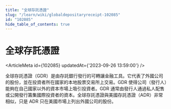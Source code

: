 ```yaml
---
title: "全球存託憑證"
slug: "/learn/wiki/globaldepositaryreceipt-102085"
id: "102085"
hide_table_of_contents: true
---
```



# 全球存託憑證

<ArticleMeta id={102085} updatedAt={'2023-09-26 13:59:00'} />
<div className='border-solid border-b border-t-0 my-4 border-[var(--ifm-color-gray-300)]' />

全球存託憑證（GDR）是由存託銀行發行的可轉讓金融工具。它代表了外國公司的股份，並在投資者所在國家的本地股票交易所上交易。GDR 使得公司（發行人）能夠在自己國家以外的資本市場上吸引投資者。GDR 通常由發行人通過私人配售或公開發行籌集國際投資者的資本。全球存託憑證與美國存託憑證（ADR）非常相似，只是 ADR 只在美國市場上列出外國公司的股份。
